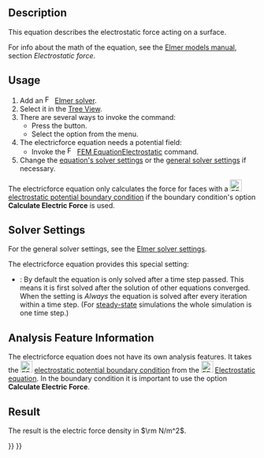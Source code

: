 <languages/>
<translate>

<!--T:1-->
{{Docnav
|[[FEM_EquationElectrostatic|Electrostatic Equation]]
|[[FEM_EquationMagnetodynamic|Magnetodynamic Equation]]
|[[FEM_Workbench|FEM]]
|IconL=FEM_EquationElectrostatic.svg
|IconR=FEM_EquationMagnetodynamic.svg
|IconC=Workbench_FEM.svg
}}

<!--T:2-->
{{GuiCommand
|Name=FEM EquationElectricforce
|MenuLocation=Solve → Electromagnetic Equations → Electricforce Equation
|Workbenches=[[FEM_Workbench|FEM]]
|Version=0.19
|SeeAlso=[[FEM_EquationElectrostatic|FEM Electrostatic equation]]
}}

==Description== <!--T:6-->

<!--T:7-->
This equation describes the electrostatic force acting on a surface.

<!--T:8-->
For info about the math of the equation, see the [http://www.elmerfem.org/blog/documentation/ Elmer models manual], section ''Electrostatic force''.

==Usage== <!--T:9-->

<!--T:10-->
# Add an [[Image:FEM_SolverElmer.svg|16px|link=FEM_SolverElmer#Equations]] [[FEM_SolverElmer#Equations|Elmer solver]].
# Select it in the [[Tree_View|Tree View]].
# There are several ways to invoke the command:
#* Press the {{Button|[[Image:FEM_EquationElectricforce.svg|16px]] [[FEM_EquationElectricforce|Electricforce Equation]]}} button.
#* Select the {{MenuCommand|Solve → Electromagnetic Equations → [[Image:FEM_EquationElectricforce.svg|16px]] Electricforce Equation}} option from the menu.
# The electricforce equation needs a potential field:
#* Invoke the [[Image:FEM_EquationElectrostatic.svg|16px|link=FEM_EquationElectrostatic]] [[FEM_EquationElectrostatic|FEM EquationElectrostatic]] command.
# Change the [[#Solver_Settings|equation's solver settings]] or the [[FEM_SolverElmer_SolverSettings|general solver settings]] if necessary.

<!--T:11-->
The electricforce equation only calculates the force for faces with a [[Image:FEM_ConstraintElectrostaticPotential.svg|24px]] [[FEM_ConstraintElectrostaticPotential|electrostatic potential boundary condition]] if the boundary condition's option '''Calculate Electric Force''' is used.

==Solver Settings== <!--T:12-->

<!--T:13-->
For the general solver settings, see the [[FEM_SolverElmer_SolverSettings|Elmer solver settings]].

<!--T:14-->
The electricforce equation provides this special setting:
* {{PropertyData|Exec Solver}}: By default the equation is only solved after a time step passed. This means it is first solved after the solution of other equations converged. When the setting is ''Always'' the equation is solved after every iteration within a time step. (For [[FEM_SolverElmer_SolverSettings#Type|steady-state]] simulations the whole simulation is one time step.)

==Analysis Feature Information== <!--T:15-->

<!--T:16-->
The electricforce equation does not have its own analysis features. It takes the [[Image:FEM_ConstraintElectrostaticPotential.svg|24px]] [[FEM_ConstraintElectrostaticPotential|electrostatic potential boundary condition]] from the [[Image:FEM_EquationElectrostatic.svg|24px]] [[FEM_EquationElectrostatic|Electrostatic equation]]. In the boundary condition it is important to use the option '''Calculate Electric Force'''.

==Result== <!--T:17-->

<!--T:18-->
The result is the electric force density in <math>\rm N/m^2</math>.


<!--T:5-->
{{Docnav
|[[FEM_EquationElectrostatic|Electrostatic Equation]]
|[[FEM_EquationMagnetodynamic|Magnetodynamic Equation]]
|[[FEM_Workbench|FEM]]
|IconL=FEM_EquationElectrostatic.svg
|IconR=FEM_EquationMagnetodynamic.svg
|IconC=Workbench_FEM.svg
}}

</translate>
{{FEM_Tools_navi{{#translation:}}}}
{{Userdocnavi{{#translation:}}}}